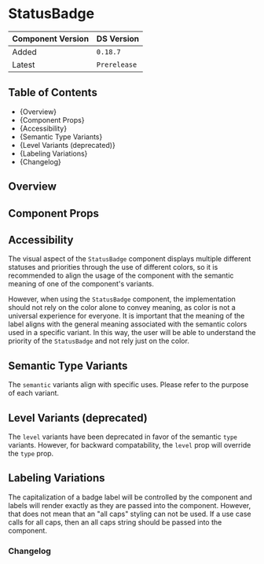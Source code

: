 

<Meta of={StatusBadgeStories} />

# StatusBadge

| Component Version | DS Version   |
| ----------------- | ------------ |
| Added             | `0.18.7`     |
| Latest            | `Prerelease` |

## Table of Contents

- {<Link href="#overview" target="_self">Overview</Link>}
- {<Link href="#component-props" target="_self">Component Props</Link>}
- {<Link href="#accessibility" target="_self">Accessibility</Link>}
- {<Link href="#semantic-type-variants" target="_self">Semantic Type Variants</Link>}
- {<Link href="#level-variants-deprecated" target="_self">Level Variants (deprecated)</Link>}
- {<Link href="#labeling-variations" target="_self">Labeling Variations</Link>}
- {<Link href="#changelog" target="_self">Changelog</Link>}

## Overview

<Description of={StatusBadgeStories} />

## Component Props

<Canvas of={StatusBadgeStories.WithControls} />

<ArgTypes of={StatusBadgeStories.WithControls} />

## Accessibility

The visual aspect of the `StatusBadge` component displays multiple different
statuses and priorities through the use of different colors, so it is
recommended to align the usage of the component with the semantic meaning of one
of the component's variants. 

However, when using the `StatusBadge` component, the implementation should not
rely on the color alone to convey meaning, as color is not a universal
experience for everyone. It is important that the meaning of the label aligns
with the general meaning associated with the semantic colors used in a specific
variant. In this way, the user will be able to understand the priority of the
`StatusBadge` and not rely just on the color.

## Semantic Type Variants

The `semantic` variants align with specific uses. Please refer to the purpose of each variant.

<Canvas of={StatusBadgeStories.TypeVariants} />

## Level Variants (deprecated)

The `level` variants have been deprecated in favor of the semantic `type`
variants. However, for backward compatability, the `level` prop will override
the `type` prop.

<Canvas of={StatusBadgeStories.LevelVariants} />

## Labeling Variations

The capitalization of a badge label will be controlled by the component and
labels will render exactly as they are passed into the component. However, that
does not mean that an "all caps" styling can not be used. If a use case calls
for all caps, then an all caps string should be passed into the component.

<Canvas of={StatusBadgeStories.LabelingVariations} />

### Changelog

<ComponentChangelogTable changelogData={changelogData} />
